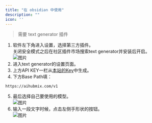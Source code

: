 ```yaml
---
title: "在 obsidian 中使用"
description: ""
icon: ''
---
```


> 需要 text generator 插件

1. 软件左下角进入设置，选择第三方插件。  
关闭安全模式之后在社区插件市场搜索text generator并安装后开启。  
![图片](../media/obsidian1.png)  
2. 进入text generator的设置页面。  
3. 上方API KEY一栏从[本站的Key](https://aihubmix.com/token)中生成。  
4. 下方Base Path填：
```
https://aihubmix.com/v1
```
5. 最后选择自己要使用的模型。  
![图片](../media/obsidian2.png)  
6. 输入一段文字时候，点击左侧手形状的按钮。  
![图片](../media/obsidian3.png)  